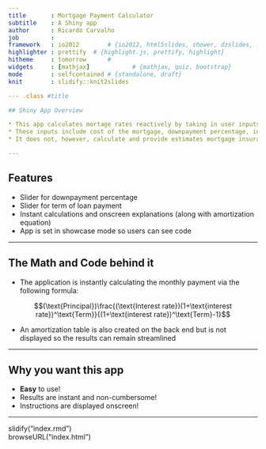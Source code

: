 ```yaml
---
title       : Mortgage Payment Calculator
subtitle    : A Shiny app
author      : Ricardo Carvalho
job         : 
framework   : io2012        # {io2012, html5slides, shower, dzslides, ...}
highlighter : prettify  # {highlight.js, prettify, highlight}
hitheme     : tomorrow      # 
widgets     : [mathjax]            # {mathjax, quiz, bootstrap}
mode        : selfcontained # {standalone, draft}
knit        : slidify::knit2slides

--- .class #title

## Shiny App Overview 

* This app calculates mortage rates reactively by taking in user inputs
* These inputs include cost of the mortgage, downpayment percentage, interest rate and term of the mortgage loan
* It does not, however, calculate and provide estimates mortgage insurance, real estate taxes, or homeowner's insurance

---
```


## Features

* Slider for downpayment percentage
* Slider for term of loan payment
* Instant calculations and onscreen explanations (along with amortization equation)
* App is set in showcase mode so users can see code

---

## The Math and Code behind it

* The application is instantly calculating the monthly payment via the following formula:

$$(\text{Principal})\frac{(\text{Interest rate})(1+\text{interest rate})^\text{Term}}{(1+\text{interest rate})^\text{Term}-1}$$


* An amortization table is also created on the back end but is not displayed so the results can remain streamlined

---

## Why you want this app

* <b>Easy</b> to use!
* Results are instant and non-cumbersome!
* Instructions are displayed onscreen!


---

slidify("index.rmd")  
browseURL("index.html")